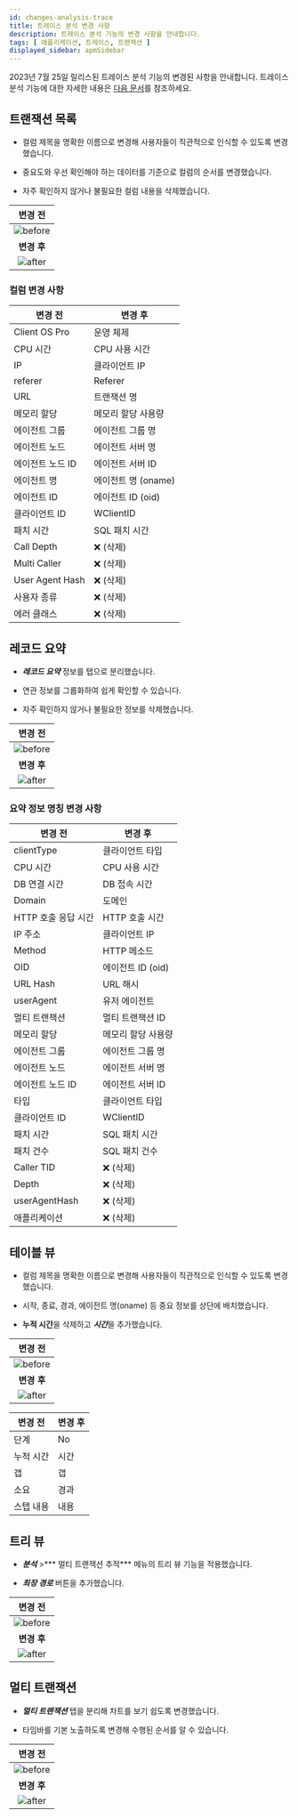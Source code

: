 ```yaml
---
id: changes-analysis-trace
title: 트레이스 분석 변경 사항
description: 트레이스 분석 기능의 변경 사항을 안내합니다.
tags: [ 애플리케이션, 트레이스, 트랜잭션 ]
displayed_sidebar: apmSidebar
---
```


2023년 7월 25일 릴리스된 트레이스 분석 기능의 변경된 사항을 안내합니다. 트레이스 분석 기능에 대한 자세한 내용은 [다음 문서](../java/dashboard-hitmap-trace)를 참조하세요.

## 트랜잭션 목록

* 컬럼 제목을 명확한 이름으로 변경해 사용자들이 직관적으로 인식할 수 있도록 변경했습니다.

* 중요도와 우선 확인해야 하는 데이터를 기준으로 컬럼의 순서를 변경했습니다.

* 자주 확인하지 않거나 불필요한 컬럼 내용을 삭제했습니다.

| 변경 전 |
| :-: |
| ![before](/img/changes/changes-transaction-list-before.png) |
| **변경 후** |
| ![after](/img/changes/changes-transaction-list-after.png) |

### 컬럼 변경 사항

| 변경 전          | 변경 후             |
| ---------------- | ------------------- |
| Client OS Pro    | 운영 체제           |
| CPU 시간         | CPU 사용 시간       |
| IP               | 클라이언트 IP       |
| referer          | Referer             |
| URL              | 트랜잭션 명         |
| 메모리 할당      | 메모리 할당 사용량  |
| 에이전트 그룹    | 에이전트 그룹 명    |
| 에이전트 노드    | 에이전트 서버 명    |
| 에이전트 노드 ID | 에이전트 서버 ID    |
| 에이전트 명      | 에이전트 명 (oname) |
| 에이전트 ID      | 에이전트 ID (oid)   |
| 클라이언트 ID    | WClientID           |
| 패치 시간        | SQL 패치 시간       |
| Call Depth       | ❌ (삭제)           |
| Multi Caller     | ❌ (삭제)           |
| User Agent Hash  | ❌ (삭제)           |
| 사용자 종류      | ❌ (삭제)           |
| 에러 클래스      | ❌ (삭제)           |

## 레코드 요약

* ***레코드 요약*** 정보를 탭으로 분리했습니다.

* 연관 정보를 그룹화하여 쉽게 확인할 수 있습니다.

* 자주 확인하지 않거나 불필요한 정보를 삭제했습니다.

| 변경 전 |
| :--: |
| ![before](/img/changes/changes-transaction-summary-before.png) |
| **변경 후** |
| ![after](/img/changes/changes-transaction-summary-after.png) |

### 요약 정보 명칭 변경 사항

| 변경 전             | 변경 후            |
| ------------------- | ------------------ |
| clientType          | 클라이언트 타입    |
| CPU 시간            | CPU 사용 시간      |
| DB 연결 시간        | DB 접속 시간       |
| Domain              | 도메인             |
| HTTP 호출 응답 시간 | HTTP 호출 시간     |
| IP 주소             | 클라이언트 IP      |
| Method              | HTTP 메소드        |
| OID                 | 에이전트 ID (oid)  |
| URL Hash            | URL 해시           |
| userAgent           | 유저 에이전트      |
| 멀티 트랜잭션       | 멀티 트랜잭션 ID   |
| 메모리 할당         | 메모리 할당 사용량 |
| 에이전트 그룹       | 에이전트 그룹 명   |
| 에이전트 노드       | 에이전트 서버 명   |
| 에이전트 노드 ID    | 에이전트 서버 ID   |
| 타입                | 클라이언트 타입    |
| 클라이언트 ID       | WClientID          |
| 패치 시간           | SQL 패치 시간      |
| 패치 건수           | SQL 패치 건수      |
| Caller TID          | ❌ (삭제)          |
| Depth               | ❌ (삭제)          |
| userAgentHash       | ❌ (삭제)          |
| 애플리케이션        | ❌ (삭제)          |

## 테이블 뷰

* 컬럼 제목을 명확한 이름으로 변경해 사용자들이 직관적으로 인식할 수 있도록 변경했습니다.

* 시작, 종료, 경과, 에이전트 명(oname) 등 중요 정보를 상단에 배치했습니다.

* **누적 시간**을 삭제하고 ***시간***을 추가했습니다.

| 변경 전 |
| :--: |
| ![before](/img/changes/changes-transaction-table-view-before.png) |
| **변경 후** |
| ![after](/img/changes/changes-transaction-table-view-after.png) |

| 변경 전   | 변경 후 |
| --------- | ------- |
| 단계      | No      |
| 누적 시간 | 시간    |
| 갭        | 갭      |
| 소요      | 경과    |
| 스텝 내용 | 내용    |

## 트리 뷰

* ***분석*** >*** 멀티 트랜잭션 추적*** 메뉴의 트리 뷰 기능을 적용했습니다.

* ***최장 경로*** 버튼을 추가했습니다.

| 변경 전 |
| :--: |
| ![before](/img/changes/changes-transaction-tree-view-before.png) |
| **변경 후** |
| ![after](/img/changes/changes-transaction-tree-view-after.png) |

## 멀티 트랜잭션

* ***멀티 트랜잭션*** 탭을 분리해 차트를 보기 쉽도록 변경했습니다.

* 타임바를 기본 노출하도록 변경해 수행된 순서를 알 수 있습니다.

| 변경 전 |
| :--: |
| ![before](/img/changes/changes-transaction-multi-tx-before.png) |
| **변경 후** |
| ![after](/img/changes/changes-transaction-multi-tx-after.png) |